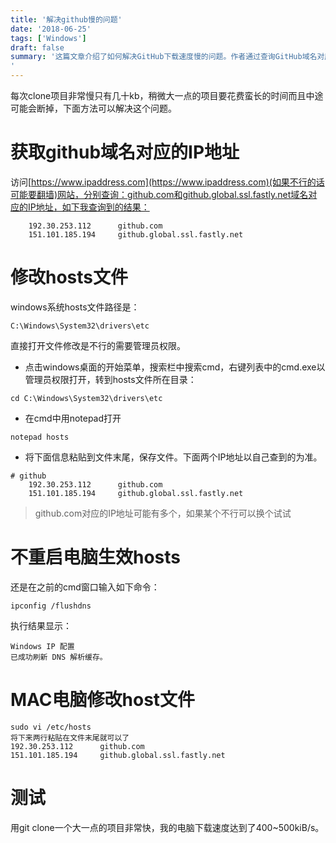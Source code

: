 ```yaml
---
title: '解决github慢的问题'
date: '2018-06-25'
tags: ['Windows']
draft: false
summary: '这篇文章介绍了如何解决GitHub下载速度慢的问题。作者通过查询GitHub域名对应的IP地址，并修改Windows系统的hosts文件，使得GitHub的下载速度大大提高。同时，文章还提供了在MAC电脑上修改hosts文件的步骤。最后，作者测试了修改后的效果，下载速度达到了400~500kiB/s。
'
---
```


每次clone项目非常慢只有几十kb，稍微大一点的项目要花费蛮长的时间而且中途可能会断掉，下面方法可以解决这个问题。

# 获取github域名对应的IP地址
访问[https://www.ipaddress.com](https://www.ipaddress.com)(如果不行的话可能要翻墙)网站，分别查询：github.com和github.global.ssl.fastly.net域名对应的IP地址，如下我查询到的结果：
```
	192.30.253.112		github.com
	151.101.185.194		github.global.ssl.fastly.net
```

# 修改hosts文件
windows系统hosts文件路径是：
```
C:\Windows\System32\drivers\etc
```

直接打开文件修改是不行的需要管理员权限。
* 点击windows桌面的开始菜单，搜索栏中搜索cmd，右键列表中的cmd.exe以管理员权限打开，转到hosts文件所在目录：
```
cd C:\Windows\System32\drivers\etc
```
* 在cmd中用notepad打开
```
notepad hosts
```
* 将下面信息粘贴到文件末尾，保存文件。下面两个IP地址以自己查到的为准。
```
# github
	192.30.253.112		github.com
	151.101.185.194		github.global.ssl.fastly.net
```
> github.com对应的IP地址可能有多个，如果某个不行可以换个试试

# 不重启电脑生效hosts
还是在之前的cmd窗口输入如下命令：
```
ipconfig /flushdns
```
执行结果显示：
```
Windows IP 配置
已成功刷新 DNS 解析缓存。
```

# MAC电脑修改host文件
```
sudo vi /etc/hosts
将下来两行粘贴在文件末尾就可以了
192.30.253.112		github.com
151.101.185.194		github.global.ssl.fastly.net
```
# 测试
用git clone一个大一点的项目非常快，我的电脑下载速度达到了400~500kiB/s。